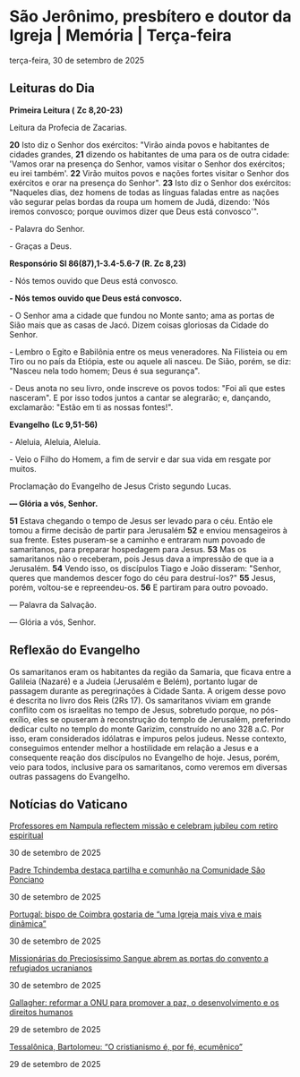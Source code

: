 
# São Jerônimo, presbítero e doutor da Igreja | Memória | Terça-feira

terça-feira, 30 de setembro de 2025

## Leituras do Dia

**Primeira Leitura (** **Zc 8,20-23)**

Leitura da Profecia de Zacarias.

**20** Isto diz o Senhor dos exércitos: "Virão ainda povos e habitantes de cidades grandes, **21** dizendo os habitantes de uma para os de outra cidade: 'Vamos orar na presença do Senhor, vamos visitar o Senhor dos exércitos; eu irei também'. **22** Virão muitos povos e nações fortes visitar o Senhor dos exércitos e orar na presença do Senhor". **23** Isto diz o Senhor dos exércitos: "Naqueles dias, dez homens de todas as línguas faladas entre as nações vão segurar pelas bordas da roupa um homem de Judá, dizendo: 'Nós iremos convosco; porque ouvimos dizer que Deus está convosco'".

\- Palavra do Senhor.

\- Graças a Deus.

**Responsório Sl 86(87),1-3.4-5.6-7 (R. Zc 8,23)**

\- Nós temos ouvido que Deus está convosco.

**\- Nós temos ouvido que Deus está convosco.**

\- O Senhor ama a cidade que fundou no Monte santo; ama as portas de Sião mais que as casas de Jacó. Dizem coisas gloriosas da Cidade do Senhor.

\- Lembro o Egito e Babilônia entre os meus veneradores. Na Filisteia ou em Tiro ou no país da Etiópia, este ou aquele ali nasceu. De Sião, porém, se diz: "Nasceu nela todo homem; Deus é sua segurança".

\- Deus anota no seu livro, onde inscreve os povos todos: "Foi ali que estes nasceram". E por isso todos juntos a cantar se alegrarão; e, dançando, exclamarão: "Estão em ti as nossas fontes!".

**Evangelho (Lc 9,51-56)**

\- Aleluia, Aleluia, Aleluia.

\- Veio o Filho do Homem, a fim de servir e dar sua vida em resgate por muitos.

Proclamação do Evangelho de Jesus Cristo segundo Lucas.

**— Glória a vós, Senhor.**

**51** Estava chegando o tempo de Jesus ser levado para o céu. Então ele tomou a firme decisão de partir para Jerusalém **52** e enviou mensageiros à sua frente. Estes puseram-se a caminho e entraram num povoado de samaritanos, para preparar hospedagem para Jesus. **53** Mas os samaritanos não o receberam, pois Jesus dava a impressão de que ia a Jerusalém. **54** Vendo isso, os discípulos Tiago e João disseram: "Senhor, queres que mandemos descer fogo do céu para destruí-los?" **55** Jesus, porém, voltou-se e repreendeu-os. **56** E partiram para outro povoado.

 — Palavra da Salvação.

 — Glória a vós, Senhor.

## Reflexão do Evangelho

 Os samaritanos eram os habitantes da região da Samaria, que ficava entre a Galileia (Nazaré) e a Judeia (Jerusalém e Belém), portanto lugar de passagem durante as peregrinações à Cidade Santa. A origem desse povo é descrita no livro dos Reis (2Rs 17). Os samaritanos viviam em grande conflito com os israelitas no tempo de Jesus, sobretudo porque, no pós-exílio, eles se opuseram à reconstrução do templo de Jerusalém, preferindo dedicar culto no templo do monte Garizim, construído no ano 328 a.C. Por isso, eram considerados idólatras e impuros pelos judeus. Nesse contexto, conseguimos entender melhor a hostilidade em relação a Jesus e a consequente reação dos discípulos no Evangelho de hoje. Jesus, porém, veio para todos, inclusive para os samaritanos, como veremos em diversas outras passagens do Evangelho.

## Notícias do Vaticano

[Professores em Nampula reflectem missão e celebram jubileu com retiro espiritual](https://www.vaticannews.va/pt/africa/news/2025-09/nampula-professores-catolicos-celebram-jubileu-retiro-espiritual.html) 

30 de setembro de 2025

[Padre Tchindemba destaca partilha e comunhão na Comunidade São Ponciano](https://www.vaticannews.va/pt/africa/news/2025-09/padre-tchindemba-partilha-comunhao-comunidade-sao-ponciano.html) 

30 de setembro de 2025

[Portugal: bispo de Coimbra gostaria de “uma Igreja mais viva e mais dinâmica”](https://www.vaticannews.va/pt/igreja/news/2025-09/bispo-coimbra-portugal-gostaria-uma-igreja-mais-viva-e-dinamica.html) 

30 de setembro de 2025

[Missionárias do Preciosíssimo Sangue abrem as portas do convento a refugiados ucranianos](https://www.vaticannews.va/pt/igreja/news/2025-09/projeto-sisters-convento-missionarias-preciosissimo-sangue-ucra.html) 

30 de setembro de 2025

[Gallagher: reformar a ONU para promover a paz, o desenvolvimento e os direitos humanos](https://www.vaticannews.va/pt/vaticano/news/2025-09/gallagher-reformar-onu-promover-paz-desenvolvimento.html) 

29 de setembro de 2025

[Tessalônica, Bartolomeu: “O cristianismo é, por fé, ecumênico”](https://www.vaticannews.va/pt/igreja/news/2025-09/tessalonica-bartolomeu-cristianismo-fe-ecumenismo.html) 

29 de setembro de 2025